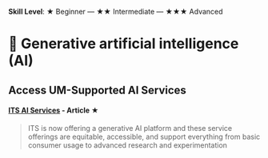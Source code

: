 **Skill Level**: ★ Beginner --- ★★ Intermediate --- ★★★ Advanced

# 🧠 Generative artificial intelligence (AI)

## Access UM-Supported AI Services

#### [**ITS AI Services**](https://its.umich.edu/computing/ai) **- Article ★**

> ITS is now offering a generative AI platform and these service offerings are equitable, accessible, and support everything from basic consumer usage to advanced research and experimentation
